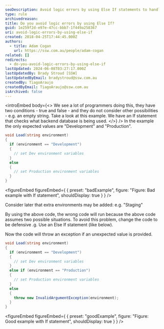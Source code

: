 ```yaml
---
seoDescription: Avoid logic errors by using Else If statements to handle unexpected values and provide a clear indication of incorrect inputs.
type: rule
archivedreason:
title: Do you avoid logic errors by using Else If?
guid: 1e259f2d-e97e-47cc-bbb7-1f449a258367
uri: avoid-logic-errors-by-using-else-if
created: 2018-04-25T17:44:45.000Z
authors:
  - title: Adam Cogan
    url: https://ssw.com.au/people/adam-cogan
related: []
redirects:
  - do-you-avoid-logic-errors-by-using-else-if
lastUpdated: 2024-06-08T03:27:17.000Z
lastUpdatedBy: Brady Stroud [SSW]
lastUpdatedByEmail: bradystroud@ssw.com.au
createdBy: TiagoAraujo
createdByEmail: TiagoAraujo@ssw.com.au
isArchived: false
---
```


<introEmbed
  body={<>
We see a lot of programmers doing this, they have two conditions - true and false - and they do not consider other possibilities - e.g. an empty string. Take a look at this example. We have an If statement that checks what backend database is being used.
  </>}
/>
In the example the only expected values are "Development" and "Production".

```cs
void Load(string environment)
{
  if (environment == "Development")
  {
    // set Dev environment variables
  }
  else
  {
    // set Production environment variables
  }
}
```

<figureEmbed figureEmbed={ {
  preset: "badExample",
  figure: "Figure: Bad example with If statement",
  shouldDisplay: true
} } />


Consider later that extra environments may be added: e.g. "Staging"

By using the above code, the wrong code will run because the above code assumes two possible situations. To avoid this problem, change the code to be defensive .g. Use an Else If statement (like below).

Now the code will throw an exception if an unexpected value is provided.

```cs
void Load(string environment)
{
  if (environment == "Development")
  {
    // set Dev environment variables
  }
  else if (environment == "Production")
  {
    // set Production environment variables
  }
  else
  {
    throw new InvalidArgumentException(environment);
  }
}
```

<figureEmbed figureEmbed={ {
  preset: "goodExample",
  figure: "Figure: Good example with If statement",
  shouldDisplay: true
} } />
